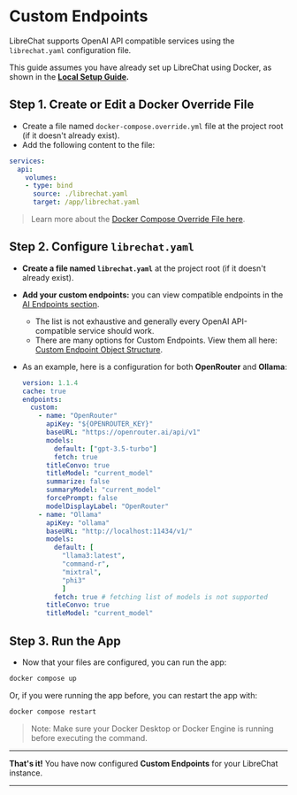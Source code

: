 
# Custom Endpoints

LibreChat supports OpenAI API compatible services using the `librechat.yaml` configuration file.

This guide assumes you have already set up LibreChat using Docker, as shown in the **[Local Setup Guide](/docs/quick_start/local_setup).**

## Step 1. Create or Edit a Docker Override File

- Create a file named `docker-compose.override.yml` file at the project root (if it doesn't already exist).
- Add the following content to the file:

```yaml
services:
  api:
    volumes:
    - type: bind
      source: ./librechat.yaml
      target: /app/librechat.yaml
```

> Learn more about the [Docker Compose Override File here](/docs/configuration/docker_override).

## Step 2. Configure `librechat.yaml`

- **Create a file named `librechat.yaml`** at the project root (if it doesn't already exist).
- **Add your custom endpoints:** you can view compatible endpoints in the [AI Endpoints section](/docs/configuration/librechat_yaml/ai_endpoints).
  - The list is not exhaustive and generally every OpenAI API-compatible service should work.
  - There are many options for Custom Endpoints. View them all here: [Custom Endpoint Object Structure](/docs/configuration/librechat_yaml/object_structure/custom_endpoint).
- As an example, here is a configuration for both **OpenRouter** and **Ollama**:

   ```yaml
   version: 1.1.4
   cache: true
   endpoints:
     custom:
       - name: "OpenRouter"
         apiKey: "${OPENROUTER_KEY}"
         baseURL: "https://openrouter.ai/api/v1"
         models:
           default: ["gpt-3.5-turbo"]
           fetch: true
         titleConvo: true
         titleModel: "current_model"
         summarize: false
         summaryModel: "current_model"
         forcePrompt: false
         modelDisplayLabel: "OpenRouter"
       - name: "Ollama"
         apiKey: "ollama"
         baseURL: "http://localhost:11434/v1/"
         models:
           default: [
             "llama3:latest",
             "command-r",
             "mixtral",
             "phi3"
             ]
           fetch: true # fetching list of models is not supported
         titleConvo: true
         titleModel: "current_model"
   ```

## Step 3. Run the App

- Now that your files are configured, you can run the app:

```bash
docker compose up
```

Or, if you were running the app before, you can restart the app with:

```bash
docker compose restart
```

> Note: Make sure your Docker Desktop or Docker Engine is running before executing the command.

---

**That's it!** You have now configured **Custom Endpoints** for your LibreChat instance. 

---

<AdditionalLinks />